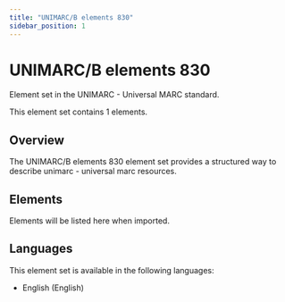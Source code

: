 ```yaml
---
title: "UNIMARC/B elements 830"
sidebar_position: 1
---
```


# UNIMARC/B elements 830

Element set in the UNIMARC - Universal MARC standard.

This element set contains 1 elements.

## Overview

The UNIMARC/B elements 830 element set provides a structured way to describe unimarc - universal marc resources.

## Elements

Elements will be listed here when imported.

## Languages

This element set is available in the following languages:
- English (English)
